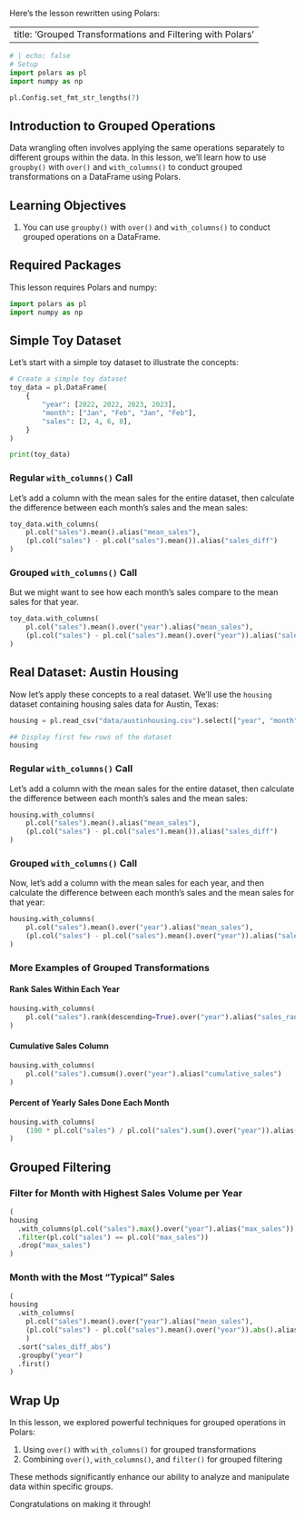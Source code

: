 Here's the lesson rewritten using Polars:

---
title: 'Grouped Transformations and Filtering with Polars'
---

```python
# | echo: false
# Setup
import polars as pl
import numpy as np

pl.Config.set_fmt_str_lengths(7)
```

## Introduction to Grouped Operations

Data wrangling often involves applying the same operations separately to different groups within the data. In this lesson, we'll learn how to use `groupby()` with `over()` and `with_columns()` to conduct grouped transformations on a DataFrame using Polars.

## Learning Objectives

1. You can use `groupby()` with `over()` and `with_columns()` to conduct grouped operations on a DataFrame.

## Required Packages

This lesson requires Polars and numpy:

```python
import polars as pl
import numpy as np
```

## Simple Toy Dataset

Let's start with a simple toy dataset to illustrate the concepts:

```python
# Create a simple toy dataset
toy_data = pl.DataFrame(
    {
        "year": [2022, 2022, 2023, 2023],
        "month": ["Jan", "Feb", "Jan", "Feb"],
        "sales": [2, 4, 6, 8],
    }
)

print(toy_data)
```

### Regular `with_columns()` Call

Let's add a column with the mean sales for the entire dataset, then calculate the difference between each month's sales and the mean sales:

```python
toy_data.with_columns(
    pl.col("sales").mean().alias("mean_sales"),
    (pl.col("sales") - pl.col("sales").mean()).alias("sales_diff")
)
```

### Grouped `with_columns()` Call

But we might want to see how each month's sales compare to the mean sales for that year. 

```python
toy_data.with_columns(
    pl.col("sales").mean().over("year").alias("mean_sales"),
    (pl.col("sales") - pl.col("sales").mean().over("year")).alias("sales_diff")
)
```

## Real Dataset: Austin Housing

Now let's apply these concepts to a real dataset. We'll use the `housing` dataset containing housing sales data for Austin, Texas:

```python
housing = pl.read_csv("data/austinhousing.csv").select(["year", "month", "sales"])

## Display first few rows of the dataset
housing
```

### Regular `with_columns()` Call

Let's add a column with the mean sales for the entire dataset, then calculate the difference between each month's sales and the mean sales:

```python
housing.with_columns(
    pl.col("sales").mean().alias("mean_sales"),
    (pl.col("sales") - pl.col("sales").mean()).alias("sales_diff")
)
```

### Grouped `with_columns()` Call

Now, let's add a column with the mean sales for each year, and then calculate the difference between each month's sales and the mean sales for that year:

```python
housing.with_columns(
    pl.col("sales").mean().over("year").alias("mean_sales"),
    (pl.col("sales") - pl.col("sales").mean().over("year")).alias("sales_diff")
)
```

### More Examples of Grouped Transformations

#### Rank Sales Within Each Year

```python
housing.with_columns(
    pl.col("sales").rank(descending=True).over("year").alias("sales_rank")
)
```

#### Cumulative Sales Column

```python
housing.with_columns(
    pl.col("sales").cumsum().over("year").alias("cumulative_sales")
)
```

#### Percent of Yearly Sales Done Each Month

```python
housing.with_columns(
    (100 * pl.col("sales") / pl.col("sales").sum().over("year")).alias("percent_sales")
)
```

## Grouped Filtering

### Filter for Month with Highest Sales Volume per Year

```python
(
housing
  .with_columns(pl.col("sales").max().over("year").alias("max_sales"))
  .filter(pl.col("sales") == pl.col("max_sales"))
  .drop("max_sales")
)
```

### Month with the Most "Typical" Sales

```python
(
housing
  .with_columns(
    pl.col("sales").mean().over("year").alias("mean_sales"),
    (pl.col("sales") - pl.col("sales").mean().over("year")).abs().alias("sales_diff_abs")
    )
  .sort("sales_diff_abs")
  .groupby("year")
  .first()
)
```

## Wrap Up

In this lesson, we explored powerful techniques for grouped operations in Polars:

1. Using `over()` with `with_columns()` for grouped transformations
2. Combining `over()`, `with_columns()`, and `filter()` for grouped filtering

These methods significantly enhance our ability to analyze and manipulate data within specific groups.

Congratulations on making it through!